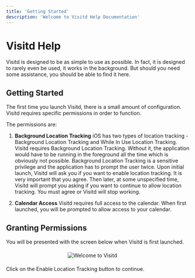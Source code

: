 ```yaml
---
title: 'Getting Started'
description: 'Welcome to Visitd Help Documentation'
---
```


# Visitd Help

Visitd is designed to be as simple to use as possible. In fact, it is designed to rarely even be used, it works in the background.
But should you need some assistance, you should be able to find it here.  

## Getting Started

The first time you launch Visitd, there is a small amount of configuration. Visitd requires specific permissions in order to function.  

The permissions are:

1.  __Background Location Tracking__
iOS has two types of location tracking - Background Location Tracking and While In Use Location Tracking. Visitd requires Background
Location Tracking. Without it, the application would have to be running in the foreground all the time which is obviously not possible.
Background Location Tracking is a sensitive privilege and the application has to prompt the user twice. Upon initial launch, Visitd will
ask you if you want to enable location tracking. It is very important that you agree. Then later, at some unspecified time, Visitd
will prompt you asking if you want to continue to allow location tracking. You must agree or Visitd will stop working.

2. __Calendar Access__
Visitd requires full access to the calendar. When first launched, you will be prompted to allow access to your calendar.

## Granting Permissions 

You will be presented with the screen below when Visitd is first launched.  

<div style="width: 33.333333%; margin: 1.25rem auto;">

![Welcome to Visitd](/onboarding/welcome.png)

</div>

Click on the Enable Location Tracking button to continue.